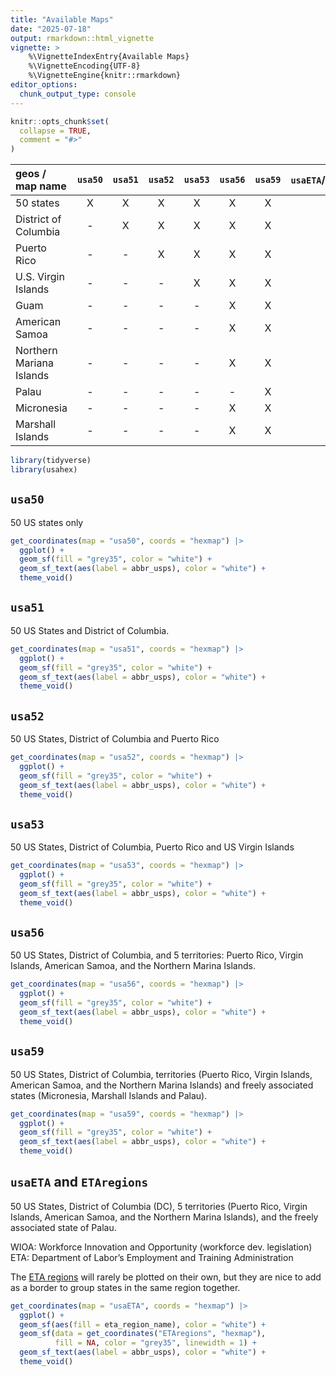 ```yaml
---
title: "Available Maps"
date: "2025-07-18"
output: rmarkdown::html_vignette
vignette: >
    %\VignetteIndexEntry{Available Maps}
    %\VignetteEncoding{UTF-8}
    %\VignetteEngine{knitr::rmarkdown}
editor_options: 
  chunk_output_type: console
---
```


```r
knitr::opts_chunk$set(
  collapse = TRUE,
  comment = "#>"
)
```

| geos / map name |`usa50`|`usa51`|`usa52`|`usa53`|`usa56`|`usa59`|`usaETA`/`ETAregions`| 
|:------------    |:-----:|:-----:|:-----:|:-----:|:-----:|:-----:|:-----:|
| 50 states       | X     | X     | X     | X     | X     | X     | X     |
| District of Columbia | -| X     | X     | X     | X     | X     | X     |
| Puerto Rico     | -     | -     | X     | X     | X     | X     | X     |
| U.S. Virgin Islands  | -| -     | -     | X     | X     | X     | X     |
| Guam                 | -| -     | -     | -     | X     | X     | X     |
| American Samoa       | -| -     | -     | -     | X     | X     | X     |
| Northern Mariana Islands| -| -  | -     | -     | X     | X     | X     |
| Palau                | -| -     | -     | -     | -     | X     | X     |
| Micronesia           | -| -     | -     | -     | X     | X     | -     |
| Marshall Islands     | -| -     | -     | -     | X     | X     | -     |

```r
library(tidyverse)
library(usahex)
```


## `usa50`

50 US states only


```r
get_coordinates(map = "usa50", coords = "hexmap") |> 
  ggplot() + 
  geom_sf(fill = "grey35", color = "white") + 
  geom_sf_text(aes(label = abbr_usps), color = "white") + 
  theme_void()
```

## `usa51` 

50 US States and District of Columbia.  

```r
get_coordinates(map = "usa51", coords = "hexmap") |> 
  ggplot() + 
  geom_sf(fill = "grey35", color = "white") + 
  geom_sf_text(aes(label = abbr_usps), color = "white") + 
  theme_void()
```

## `usa52` 

50 US States, District of Columbia and Puerto Rico   

```r
get_coordinates(map = "usa52", coords = "hexmap") |> 
  ggplot() + 
  geom_sf(fill = "grey35", color = "white") + 
  geom_sf_text(aes(label = abbr_usps), color = "white") + 
  theme_void()
```

## `usa53` 

50 US States, District of Columbia, Puerto Rico and US Virgin Islands   

```r
get_coordinates(map = "usa53", coords = "hexmap") |> 
  ggplot() + 
  geom_sf(fill = "grey35", color = "white") + 
  geom_sf_text(aes(label = abbr_usps), color = "white") + 
  theme_void()
```

## `usa56` 

50 US States, District of Columbia, and 5 territories: Puerto Rico, Virgin Islands, American Samoa, and the Northern Marina Islands. 

```r
get_coordinates(map = "usa56", coords = "hexmap") |> 
  ggplot() + 
  geom_sf(fill = "grey35", color = "white") + 
  geom_sf_text(aes(label = abbr_usps), color = "white") + 
  theme_void()
```

## `usa59` 

50 US States, District of Columbia, territories (Puerto Rico, Virgin Islands, American Samoa, and the Northern Marina Islands) and freely associated states (Micronesia, Marshall Islands and Palau). 

```r
get_coordinates(map = "usa59", coords = "hexmap") |> 
  ggplot() + 
  geom_sf(fill = "grey35", color = "white") + 
  geom_sf_text(aes(label = abbr_usps), color = "white") + 
  theme_void()
```


## `usaETA` and `ETAregions` 

50 US States, District of Columbia (DC), 5 territories (Puerto Rico, Virgin Islands, American Samoa, and the Northern Marina Islands), and the freely associated state of Palau. 

WIOA: Workforce Innovation and Opportunity (workforce dev. legislation)  
ETA: Department of Labor's Employment and Training Administration

The [ETA regions](https://www.dol.gov/agencies/eta/regions) will rarely be plotted on their own, but they are nice to add as a border to group states in the same region together.   


```r
get_coordinates(map = "usaETA", coords = "hexmap") |> 
  ggplot() + 
  geom_sf(aes(fill = eta_region_name), color = "white") + 
  geom_sf(data = get_coordinates("ETAregions", "hexmap"), 
          fill = NA, color = "grey35", linewidth = 1) + 
  geom_sf_text(aes(label = abbr_usps), color = "white") + 
  theme_void()
```
